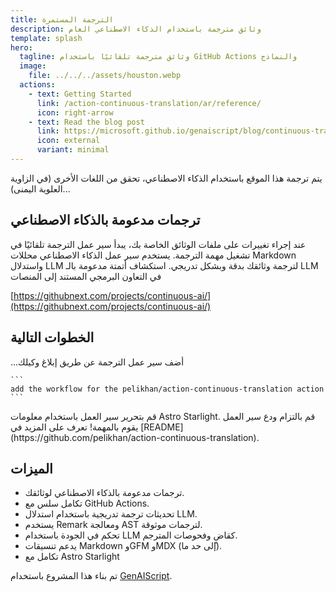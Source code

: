 ```yaml
---
title: الترجمة المستمرة
description: وثائق مترجمة باستخدام الذكاء الاصطناعي العام
template: splash
hero:
  tagline: وثائق مترجمة تلقائيًا باستخدام GitHub Actions والنماذج
  image:
    file: ../../../assets/houston.webp
  actions:
    - text: Getting Started
      link: /action-continuous-translation/ar/reference/
      icon: right-arrow
    - text: Read the blog post
      link: https://microsoft.github.io/genaiscript/blog/continuous-translations/
      icon: external
      variant: minimal
---
```



يتم ترجمة هذا الموقع باستخدام الذكاء الاصطناعي، تحقق من اللغات الأخرى (في الزاوية العلوية اليمنى)...

## ترجمات مدعومة بالذكاء الاصطناعي

<CardGrid>
  <Card title="إجراءات GitHub" icon="github">
    عند إجراء تغييرات على ملفات الوثائق الخاصة بك، يبدأ سير عمل الترجمة تلقائيًا في تشغيل مهمة الترجمة.
  </Card>

  <Card title="نماذج GitHub" icon="seti:markdown">
    يستخدم سير عمل الذكاء الاصطناعي محللات Markdown واستدلال LLM لترجمة وثائقك بدقة وبشكل تدريجي.
  </Card>
</CardGrid>

<Card title="الذكاء الاصطناعي المستمر" icon="rocket">
  استكشاف أتمتة مدعومة بالـ LLM في التعاون البرمجي المستند إلى المنصات

[https://githubnext.com/projects/continuous-ai/](https://githubnext.com/projects/continuous-ai/)

</Card>

## الخطوات التالية

<CardGrid stagger>
  <Card title="إضافة سير العمل" icon="pencil">
    أضف سير عمل الترجمة عن طريق إبلاغ وكيلك...

    ```
    add the workflow for the pelikhan/action-continuous-translation action
    ```

  </Card>

<Card title="تهيئة موقعك" icon="setting">
  قم بتحرير سير العمل باستخدام معلومات Astro Starlight.
</Card>

<Card title="ترجم!" icon="add-document">
  قم بالتزام ودع سير العمل يقوم بالمهمة!
</Card>

  <Card title="اقرأ الوثائق" icon="open-book">
    تعرف على المزيد في
    [README](https://github.com/pelikhan/action-continuous-translation).
  </Card>
</CardGrid>

## الميزات

- ترجمات مدعومة بالذكاء الاصطناعي لوثائقك.
- تكامل سلس مع GitHub Actions.
- تحديثات ترجمة تدريجية باستخدام استدلال LLM.
- يستخدم Remark ومعالجة AST لترجمات موثوقة.
- تحكم في الجودة باستخدام LLM كقاضٍ وفحوصات المترجم.
- يدعم تنسيقات Markdown وGFM وMDX (إلى حد ما).
- تكامل مع Astro Starlight

تم بناء هذا المشروع باستخدام [GenAIScript](https://microsoft.github.io/genaiscript).
